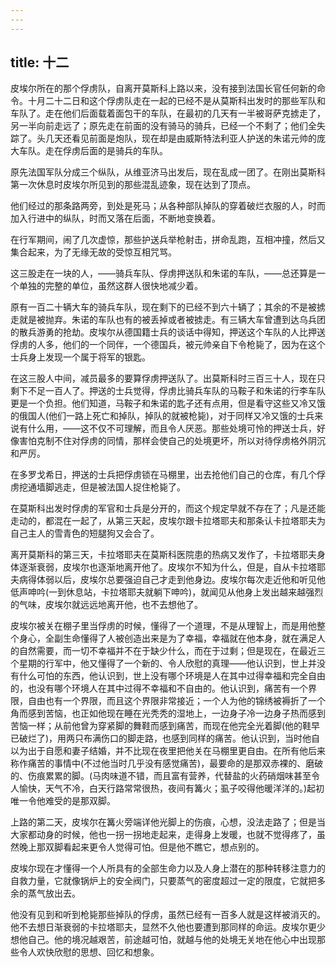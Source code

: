 ```yaml
---
---
---
```

title: 十二
---




皮埃尔所在的那个俘虏队，自离开莫斯科上路以来，没有接到法国长官任何新的命令。十月二十二日和这个俘虏队走在一起的已经不是从莫斯科出发时的那些军队和车队了。走在他们后面载着面包干的车队，在最初的几天有一半被哥萨克掳走了，另一半向前走远了；原先走在前面的没有骑马的骑兵，已经一个不剩了；他们全失踪了。头几天还看见前面是炮队，现在却是由威斯特法利亚人护送的朱诺元帅的庞大车队。走在俘虏后面的是骑兵的车队。

原先法国军队分成三个纵队，从维亚济马出发后，现在乱成一团了。在刚出莫斯科第一次休息时皮埃尔所见到的那些混乱迹象，现在达到了顶点。

他们经过的那条路两旁，到处是死马；从各种部队掉队的穿着破烂衣服的人，时而加入行进中的纵队，时而又落在后面，不断地变换着。

在行军期间，闹了几次虚惊，那些护送兵举枪射击，拼命乱跑，互相冲撞，然后又集合起来，为了无缘无故的受惊互相咒骂。

这三股走在一块的人，——骑兵车队、俘虏押送队和朱诺的车队，——总还算是一个单独的完整的单位，虽然这群人很快地减少着。

原有一百二十辆大车的骑兵车队，现在剩下的已经不到六十辆了；其余的不是被掳走就是被抛弃。朱诺的车队也有的被丢掉或者被掳走。有三辆大车曾遭到达乌兵团的散兵游勇的抢劫。皮埃尔从德国籍士兵的谈话中得知，押送这个车队的人比押送俘虏的人多，他们的一个同伴，一个德国兵，被元帅亲自下令枪毙了，因为在这个士兵身上发现一个属于将军的银匙。

在这三股人中间，减员最多的要算俘虏押送队了。出莫斯科时三百三十人，现在只剩下不足一百人了。押送的士兵觉得，俘虏比骑兵车队的马鞍子和朱诺的行李车队更是一个负担。他们知道，马鞍子和朱诺的匙子还有点用，但是看守这些又冷又饿的俄国人(他们一路上死亡和掉队，掉队的就被枪毙)，对于同样又冷又饿的士兵来说有什么用，——这不仅不可理解，而且令人厌恶。那些处境可怜的押送士兵，好像害怕克制不住对俘虏的同情，那样会使自己的处境更坏，所以对待俘虏格外阴沉和严厉。

在多罗戈希日，押送的士兵把俘虏锁在马棚里，出去抢他们自己的仓库，有几个俘虏挖通墙脚逃走，但是被法国人捉住枪毙了。

在莫斯科出发时俘虏的军官和士兵是分开的，而这个规定早就不存在了；凡是还能走动的，都混在一起了，从第三天起，皮埃尔跟卡拉塔耶夫和那条认卡拉塔耶夫为自己主人的雪青色的短腿狗又会合了。

离开莫斯科的第三天，卡拉塔耶夫在莫斯科医院患的热病又发作了，卡拉塔耶夫身体逐渐衰弱，皮埃尔也逐渐地离开他了。皮埃尔不知为什么，但是，自从卡拉塔耶夫病得体弱以后，皮埃尔总要强迫自己才走到他身边。皮埃尔每次走近他和听见他低声呻吟(一到休息站，卡拉塔耶夫就躺下呻吟)，就闻见从他身上发出越来越强烈的气味，皮埃尔就远远地离开他，也不去想他了。

皮埃尔被关在棚子里当俘虏的时候，懂得了一个道理，不是从理智上，而是用他整个身心，全副生命懂得了人被创造出来是为了幸福，幸福就在他本身，就在满足人的自然需要，而一切不幸福并不在于缺少什么，而在于过剩；但是现在，在最近三个星期的行军中，他又懂得了一个新的、令人欣慰的真理——他认识到，世上并没有什么可怕的东西，他认识到，世上没有哪个环境是人在其中过得幸福和完全自由的，也没有哪个环境人在其中过得不幸福和不自由的。他认识到，痛苦有一个界限，自由也有一个界限，而且这个界限非常接近；一个人为他的锦绣被褥折了一个角而感到苦恼，也正如他现在睡在光秃秃的湿地上，一边身子冷一边身子热而感到苦恼一样；从前他曾为穿紧脚的舞鞋而感到痛苦，而现在他完全光着脚(他的鞋早已破烂了)，用两只布满伤口的脚走路，也感到同样的痛苦。他认识到，当时他自以为出于自愿和妻子结婚，并不比现在夜里把他关在马棚里更自由。在所有他后来称作痛苦的事情中(不过他当时几乎没有感觉痛苦)，最要命的是那双赤裸的、磨破的、伤痕累累的脚。(马肉味道不错，而且富有营养，代替盐的火药硝烟味甚至令人愉快，天气不冷，白天行路常常很热，夜间有篝火；虱子咬得他暖洋洋的。)起初唯一令他难受的是那双脚。

上路的第二天，皮埃尔在篝火旁端详他光脚上的伤痕，心想，没法走路了；但是当大家都动身的时候，他也一拐一拐地走起来，走得身上发暖，也就不觉得疼了，虽然晚上那双脚看起来更令人觉得可怕。但是他不瞧它，想点别的。

皮埃尔现在才懂得一个人所具有的全部生命力以及人身上潜在的那种转移注意力的自救力量，它就像锅炉上的安全阀门，只要蒸气的密度超过一定的限度，它就把多余的蒸气放出去。

他没有见到和听到枪毙那些掉队的俘虏，虽然已经有一百多人就是这样被消灭的。他不去想日渐衰弱的卡拉塔耶夫，显然不久他也要遭到那同样的命运。皮埃尔更少想他自己。他的境况越艰苦，前途越可怕，就越与他的处境无关地在他心中出现那些令人欢快欣慰的思想、回忆和想象。